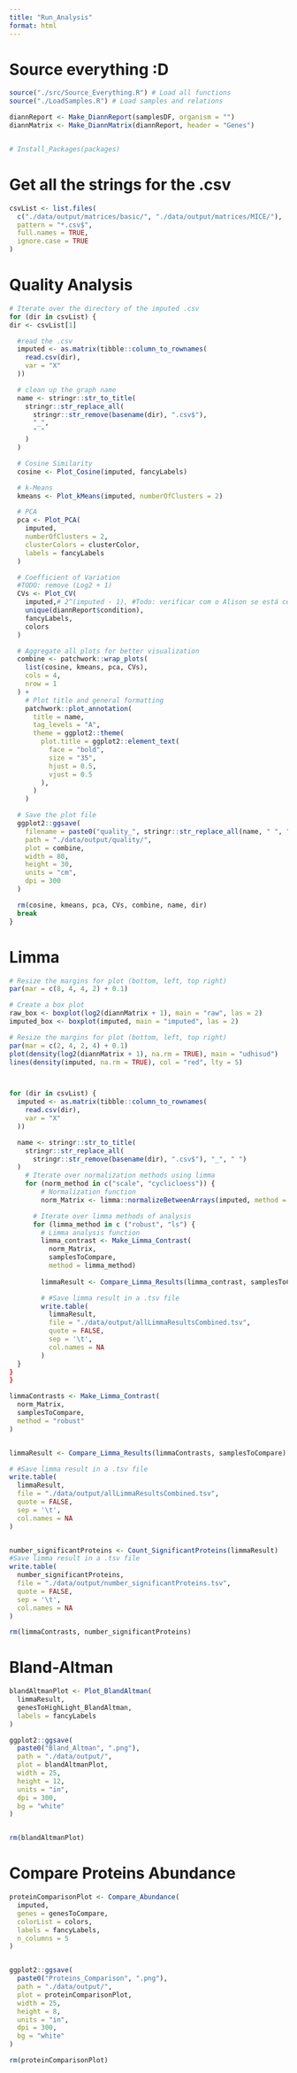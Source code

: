 ```yaml
---
title: "Run_Analysis"
format: html
---
```


# Source everything :D
```r
source("./src/Source_Everything.R") # Load all functions
source("./LoadSamples.R") # Load samples and relations

diannReport <- Make_DiannReport(samplesDF, organism = "")
diannMatrix <- Make_DiannMatrix(diannReport, header = "Genes")


# Install_Packages(packages)
```

# Get all the strings for the .csv
```r
csvList <- list.files(
  c("./data/output/matrices/basic/", "./data/output/matrices/MICE/"),
  pattern = "*.csv$",
  full.names = TRUE,
  ignore.case = TRUE
)
```


# Quality Analysis
```r
# Iterate over the directory of the imputed .csv
for (dir in csvList) {
dir <- csvList[1]

  #read the .csv
  imputed <- as.matrix(tibble::column_to_rownames(
    read.csv(dir),
    var = "X"
  ))

  # clean up the graph name
  name <- stringr::str_to_title(
    stringr::str_replace_all(
      stringr::str_remove(basename(dir), ".csv$"),
      "_",
      " "
    )
  )

  # Cosine Similarity
  cosine <- Plot_Cosine(imputed, fancyLabels)

  # k-Means
  kmeans <- Plot_kMeans(imputed, numberOfClusters = 2)

  # PCA
  pca <- Plot_PCA(
    imputed,
    numberOfClusters = 2,
    clusterColors = clusterColor,
    labels = fancyLabels
  )

  # Coefficient of Variation
  #TODO: remove (Log2 + 1)
  CVs <- Plot_CV(
    imputed,# 2^(imputed - 1), #Todo: verificar com o Alison se está certo
    unique(diannReport$condition),
    fancyLabels,
    colors
  )

  # Aggregate all plots for better visualization
  combine <- patchwork::wrap_plots(
    list(cosine, kmeans, pca, CVs),
    cols = 4,
    nrow = 1
  ) +
    # Plot title and general formatting
    patchwork::plot_annotation(
      title = name,
      tag_levels = "A",
      theme = ggplot2::theme(
        plot.title = ggplot2::element_text(
          face = "bold",
          size = "35",
          hjust = 0.5,
          vjust = 0.5
        ),
      )
    )

  # Save the plot file
  ggplot2::ggsave(
    filename = paste0("quality_", stringr::str_replace_all(name, " ", "_"), ".png"),
    path = "./data/output/quality/",
    plot = combine,
    width = 80,
    height = 30,
    units = "cm",
    dpi = 300
  )

  rm(cosine, kmeans, pca, CVs, combine, name, dir)
  break
}
```


# Limma
```r

# Resize the margins for plot (bottom, left, top right)
par(mar = c(8, 4, 4, 2) + 0.1)

# Create a box plot
raw_box <- boxplot(log2(diannMatrix + 1), main = "raw", las = 2)
imputed_box <- boxplot(imputed, main = "imputed", las = 2)

# Resize the margins for plot (bottom, left, top right)
par(mar = c(2, 4, 2, 4) + 0.1)
plot(density(log2(diannMatrix + 1), na.rm = TRUE), main = "udhisud")
lines(density(imputed, na.rm = TRUE), col = "red", lty = 5)



for (dir in csvList) {
  imputed <- as.matrix(tibble::column_to_rownames(
    read.csv(dir),
    var = "X"
  ))

  name <- stringr::str_to_title(
    stringr::str_replace_all(
      stringr::str_remove(basename(dir), ".csv$"), "_", " ")
  )
    # Iterate over normalization methods using limma
    for (norm_method in c("scale", "cyclicloess")) {
        # Normalization function
        norm_Matrix <- limma::normalizeBetweenArrays(imputed, method = norm_method)

      # Iterate over limma methods of analysis
      for (limma_method in c ("robust", "ls") {
        # Limma analysis function
        limma_contrast <- Make_Limma_Contrast(
          norm_Matrix,
          samplesToCompare,
          method = limma_method)
      
        limmaResult <- Compare_Limma_Results(limma_contrast, samplesToCompare)

        # #Save limma result in a .tsv file
        write.table(
          limmaResult,
          file = "./data/output/allLimmaResultsCombined.tsv",
          quote = FALSE,
          sep = '\t',
          col.names = NA
        )
  }
}
}

```



```r



limmaContrasts <- Make_Limma_Contrast(
  norm_Matrix,
  samplesToCompare,
  method = "robust"
)


limmaResult <- Compare_Limma_Results(limmaContrasts, samplesToCompare)

# #Save limma result in a .tsv file
write.table(
  limmaResult,
  file = "./data/output/allLimmaResultsCombined.tsv",
  quote = FALSE,
  sep = '\t',
  col.names = NA
)


number_significantProteins <- Count_SignificantProteins(limmaResult)
#Save limma result in a .tsv file
write.table(
  number_significantProteins,
  file = "./data/output/number_significantProteins.tsv",
  quote = FALSE,
  sep = '\t',
  col.names = NA
)

rm(limmaContrasts, number_significantProteins)
```



# Bland-Altman
```r
blandAltmanPlot <- Plot_BlandAltman(
  limmaResult,
  genesToHighLight_BlandAltman,
  labels = fancyLabels
)

ggplot2::ggsave(
  paste0("Bland_Altman", ".png"),
  path = "./data/output/",
  plot = blandAltmanPlot,
  width = 25,
  height = 12,
  units = "in",
  dpi = 300,
  bg = "white"
)


rm(blandAltmanPlot)
```


# Compare Proteins Abundance
```r
proteinComparisonPlot <- Compare_Abundance(
  imputed,
  genes = genesToCompare,
  colorList = colors,
  labels = fancyLabels,
  n_columns = 5
)


ggplot2::ggsave(
  paste0("Proteins_Comparison", ".png"),
  path = "./data/output/",
  plot = proteinComparisonPlot,
  width = 25,
  height = 8,
  units = "in",
  dpi = 300,
  bg = "white"
)

rm(proteinComparisonPlot)
```

